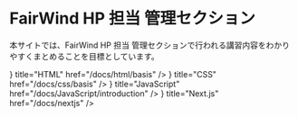 
# FairWind HP 担当 管理セクション

本サイトでは、FairWind HP 担当 管理セクションで行われる講習内容をわかりやすくまとめることを目標としています。

<Cards>
    <Card icon={<HTML />} title="HTML" href="/docs/html/basis" />
    <Card icon={<CSS />} title="CSS" href="/docs/css/basis" />
    <Card
        icon={<JavaScript />}
        title="JavaScript"
        href="/docs/JavaScript/introduction"
    />
    <Card icon={<NextJS />} title="Next.js" href="/docs/nextjs" />
</Cards>
